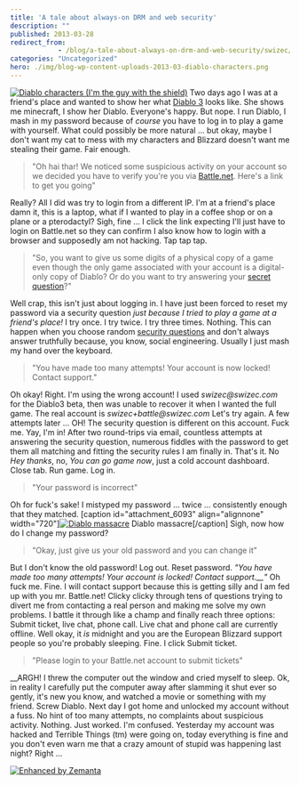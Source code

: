 ```yaml
---
title: 'A tale about always-on DRM and web security'
description: ""
published: 2013-03-28
redirect_from: 
            - /blog/a-tale-about-always-on-drm-and-web-security/swizec/6088
categories: "Uncategorized"
hero: ./img/blog-wp-content-uploads-2013-03-diablo-characters.png
---
```

[![Diablo characters (I'm the guy with the shield)](http://swizec.com/blog/wp-content/uploads/2013/03/diablo-characters.png "Diablo characters (I'm the guy with the shield)")](./img/blog-wp-content-uploads-2013-03-diablo-characters.png) Two days ago I was at a friend's place and wanted to show her what [Diablo 3](http://www.blizzard.com/diablo3/?rhtml=y "Diablo III") looks like. She shows me minecraft, I show her Diablo. Everyone's happy. But nope. I run Diablo, I mash in my password because of _course_ you have to log in to play a game with yourself. What could possibly be more natural ... but okay, maybe I don't want my cat to mess with my characters and Blizzard doesn't want me stealing their game. Fair enough.

> "Oh hai thar! We noticed some suspicious activity on your account so we decided you have to verify you're you via [Battle.net](http://www.battle.net/ "Battle.net"). Here's a link to get you going"

Really? All I did was try to login from a different IP. I'm at a friend's place damn it, this is a laptop, what if I wanted to play in a coffee shop or on a plane or a pterodactyl? Sigh, fine ... I click the link expecting I'll just have to login on Battle.net so they can confirm I also know how to login with a browser and supposedly am not hacking. Tap tap tap.

> "So, you want to give us some digits of a physical copy of a game even though the only game associated with your account is a digital-only copy of Diablo? Or do you want to try answering your [secret question](http://en.wikipedia.org/wiki/Knowledge-based_authentication "Knowledge-based authentication")?"

Well crap, this isn't just about logging in. I have just been forced to reset my password via a security question _just because I tried to play a game at a friend's place!_ I try once. I try twice. I try three times. Nothing. This can happen when you choose random [security questions](http://en.wikipedia.org/wiki/Security_question "Security question") and don't always answer truthfully because, you know, social engineering. Usually I just mash my hand over the keyboard.

> "You have made too many attempts! Your account is now locked! Contact support."

Oh okay! Right. I'm using the wrong account! I used _swizec@swizec.com_ for the Diablo3 beta, then was unable to recover it when I wanted the full game. The real account is _swizec+battle@swizec.com_ Let's try again. A few attempts later ... OH! The security question is different on this account. Fuck me. Yay, I'm in! After two round-trips via email, countless attempts at answering the security question, numerous fiddles with the password to get them all matching and fitting the security rules I am finally in. That's it. No _Hey thanks_, no, _You can go game now_, just a cold account dashboard. Close tab. Run game. Log in.

> "Your password is incorrect"

Oh for fuck's sake! I mistyped my password ... twice ... consistently enough that they matched. \[caption id="attachment_6093" align="alignnone" width="720"][![Diablo massacre](http://swizec.com/blog/wp-content/uploads/2013/03/diablo-massacre.png "Diablo massacre")](./img/blog-wp-content-uploads-2013-03-diablo-massacre.png) Diablo massacre\[/caption] Sigh, now how do I change my password?

> "Okay, just give us your old password and you can change it"

But I don't know the old password! Log out. Reset password. _"You have made too many attempts! Your account is locked! Contact support.__"_ Oh fuck me. Fine. I will contact support because this is getting silly and I am fed up with you mr. Battle.net! Clicky clicky through tens of questions trying to divert me from contacting a real person and making me solve my own problems. I battle it through like a champ and finally reach three options: Submit ticket, live chat, phone call. Live chat and phone call are currently offline. Well okay, it _is_ midnight and you are the European Blizzard support people so you're probably sleeping. Fine. I click Submit ticket.

> "Please login to your Battle.net account to submit tickets"

__ARGH! I threw the computer out the window and cried myself to sleep. Ok, in reality I carefully put the computer away after slamming it shut ever so gently, it's new you know, and watched a movie or something with my friend. Screw Diablo. Next day I got home and unlocked my account without a fuss. No hint of too many attempts, no complaints about suspicious activity. Nothing. Just worked. I'm confused. Yesterday my account was hacked and Terrible Things (tm) were going on, today everything is fine and you don't even warn me that a crazy amount of stupid was happening last night? Right ...

[![Enhanced by Zemanta](http://img.zemanta.com/zemified_e.png?x-id=7e879824-058e-4579-a7d6-f7aa6c103042)](http://www.zemanta.com/?px "Enhanced by Zemanta")